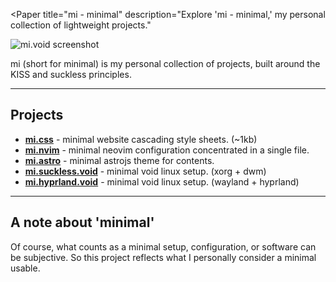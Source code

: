 
<Paper
  title="mi - minimal"
  description="Explore 'mi - minimal,' my personal collection of lightweight projects."
>
<Image src={Image1} alt="mi.void screenshot" />

mi (short for minimal) is my personal collection of projects, built around the KISS and suckless principles.

---

## Projects

- [**mi.css**](https://github.com/FelipeIzolan/mi.css) - minimal website cascading style sheets. (~1kb)
- [**mi.nvim**](https://github.com/FelipeIzolan/mi.nvim) - minimal neovim configuration concentrated in a single file.
- [**mi.astro**](https://github.com/FelipeIzolan/mi.astro) - minimal astrojs theme for contents. 
- [**mi.suckless.void**](https://github.com/FelipeIzolan/mi.suckless.void) - minimal void linux setup. (xorg + dwm)
- [**mi.hyprland.void**](https://github.com/FelipeIzolan/mi.hyprland.void) - minimal void linux setup. (wayland + hyprland)

---

## A note about 'minimal'

Of course, what counts as a minimal setup, configuration, or software can be subjective. So this project reflects what I personally consider a minimal usable.

</Paper>
